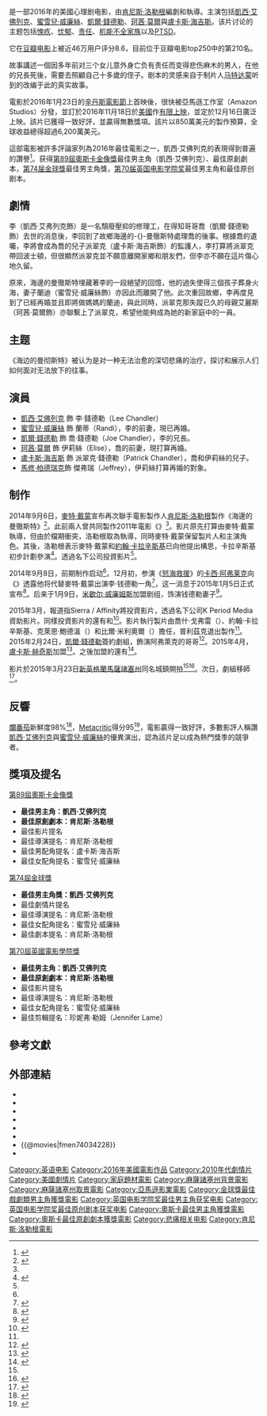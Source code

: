 {{For|同名地名|海邊的曼徹斯特 (麻薩諸塞州)}}
{{noteTA
|G1=Movie
|G2=Show
}}
{{Infobox film
| name           = 海邊的曼徹斯特
| original_name  = {{lang|en|''Manchester by the Sea''}}
| image          = Manchester by the Sea Poster.jpg
| caption        = 電影海報
| director       = [[肯尼斯·洛勒根|肯尼斯·洛勒根]]
| producer       = {{Plainlist|
* [[麥特·戴蒙|麥特·戴蒙]]
* Kimberly Steward 
* Chris Moore
* Kevin J. Walsh
* Lauren Beck}}
| writer         = 肯尼斯·洛勒根
| starring       = {{Plainlist|
* [[凱西·艾佛列克|凱西·艾佛列克]] 
* [[蜜雪兒·威廉絲|蜜雪兒·威廉絲]] 
* [[凱爾·錢德勒|凱爾·錢德勒]]
* [[珂茜·莫爾|珂茜·莫爾]]
* [[盧卡斯·海吉斯|盧卡斯·海吉斯]]}}
| music          = Lesley Barber
| cinematography = Jody Lee Lipes
| editing        = Jennifer Lame
| studio         = {{Plainlist|
* K Period Media 
* B Story 
* CMP 
* Pearl Street Films}}
| distributor    = {{Plainlist|
'''全媒體：'''
* Amazon Studios（美國）
'''院線：'''
* Roadside Attractions（美國）
* 采昌國際多媒體（臺灣）
* 高先電影（香港）}}
| released       = {{Film date|2016|1|23|[[日舞影展|2016年日舞影展]]|2016|11|18|美國|2017|1|27|臺灣|2017|2|16|新加坡|2017|2|23|香港|2017|8|25|中国大陆}}
| runtime        = 137分鐘<!--Theatrical runtime: 137:22--><ref>{{cite web|url=http://www.bbfc.co.uk/releases/manchester-sea-film|title=''Manchester by the Sea'' (15)|work=[[英國電影分級委員會|英國電影分級委員會]] (BBFC)|accessdate=2016-11-02|archive-date=2016-11-04|archive-url=https://web.archive.org/web/20161104005605/http://www.bbfc.co.uk/releases/manchester-sea-film|dead-url=no}}</ref>
| country        = {{USA}}
| language       = 英語
| budget         = 850萬美元
| gross          = 7389萬美元<ref>{{cite web|url=http://www.boxofficemojo.com/movies/?id=manchesterbythesea.htm|title=''Manchester by the Sea''|website=[[Box_Office_Mojo|Box Office Mojo]]|accessdate=2016-11-20|archive-date=2018-07-21|archive-url=https://web.archive.org/web/20180721192203/http://www.boxofficemojo.com/movies/?id=manchesterbythesea.htm|dead-url=no}}</ref>
| cn_name        = 海边的曼彻斯特
| hk_name        = 情繫海邊之城
| tw_name        = 海邊的曼徹斯特<ref>{{cite web|url=http://www.atmovies.com.tw/movie/fmen74034228/|title=海邊的曼徹斯特|website=[[開眼電影網|開眼電影網]]|accessdate=2016-11-24|archive-date=2017-05-09|archive-url=https://web.archive.org/web/20170509112830/http://www.atmovies.com.tw/movie/fmen74034228|dead-url=no}}</ref>
| sg_name        = 海边的曼彻斯特
}}

{{作品名稱|name=''Manchester by the Sea''|hk=情繫海邊之城|tw=海邊的曼徹斯特|equiv-cn=tw}}是一部2016年的美國心理剧电影，由[[肯尼斯·洛勒根|肯尼斯·洛勒根]]編劇和執導。主演包括[[凱西·艾佛列克|凱西·艾佛列克]]、[[蜜雪兒·威廉絲|蜜雪兒·威廉絲]]、[[凱爾·錢德勒|凱爾·錢德勒]]、[[珂茜·莫爾|珂茜·莫爾]]與[[盧卡斯·海吉斯|盧卡斯·海吉斯]]。该片讨论的主题包括[[內疚|愧疚]]、[[忧郁症|忧郁]]、[[责任|责任]]、[[機能不全家族|机能不全家族]]以及[[創傷後壓力症|PTSD]]。

它在[[豆瓣电影|豆瓣电影]]上被近46万用户评分8.6，目前位于豆瓣电影top250中的第210名。

故事講述一個因多年前对三个女儿意外身亡负有责任而变得悲伤麻木的男人，在他的兄長死後，需要去照顧自己十多歲的侄子。剧本的灵感来自于制片人[[马特·戴蒙|马特达蒙]]听到的改编于此的真实故事。

電影於2016年1月23日的[[日舞影展|辛丹斯電影節]]上首映後，很快被亞馬遜工作室（Amazon Studios）分發，並訂於2016年11月18日於[[美國|美國]]作[[有限上映|有限上映]]，並定於12月16日廣泛上映。該片已獲得一致好評，並贏得無數獎項。該片以850萬美元的製作預算，全球收益總得超過6,200萬美元。

這部電影被許多評論家列為2016年最佳電影之一，凱西·艾佛列克的表現得到普遍的讚譽<ref>{{cite web|url=http://www.metacritic.com/feature/film-critics-list-the-top-10-movies-of-2016|title=Best of 2016: Film Critic Top Ten Lists|website=[[Metacritic|Metacritic]]|accessdate=2017-02-22|archive-date=2016-12-06|archive-url=https://web.archive.org/web/20161206002013/http://www.metacritic.com/feature/film-critics-list-the-top-10-movies-of-2016|dead-url=no}}</ref>。获得[[第89屆奧斯卡金像獎|第89屆奧斯卡金像獎]]最佳男主角（凱西·艾佛列克）、最佳原創劇本，[[第74届金球獎|第74届金球獎]]最佳男主角獎，[[第70届英国电影学院奖|第70届英国电影学院奖]]最佳男主角和最佳原创剧本。

== 劇情 ==
李（凱西·艾弗列克飾）是一名頹廢壓抑的修理工，在得知哥哥喬（凱爾·錢德勒飾）去世的消息後，李回到了故鄉海邊的-{}-曼徹斯特處理喬的後事。根據喬的遺囑，李將會成為喬的兒子派翠克（盧卡斯·海吉斯飾）的監護人，李打算將派翠克帶回波士頓，但很顯然派翠克並不願意離開家鄉和朋友們，但李亦不願在這片傷心地久留。 

原來，海邊的曼徹斯特埋藏著李的一段絕望的回憶，他的過失使得三個孩子葬身火海，妻子蘭迪（蜜雪兒·威廉絲飾）亦因此而離開了他。此次重回故鄉，李再度見到了已經再婚並且即將做媽媽的蘭迪，與此同時，派翠克那失蹤已久的母親艾麗斯（珂茜·莫爾飾）亦聯繫上了派翠克，希望他能夠成為她的新家庭中的一員。

== 主题 ==


《海边的曼彻斯特》被认为是对一种无法治愈的深切悲痛的治疗，探讨和展示人们如何面对无法放下的往事。

== 演員 ==
* [[凱西·艾佛列克|凱西·艾佛列克]] 飾 李·錢德勒（Lee Chandler）
* [[蜜雪兒·威廉絲|蜜雪兒·威廉絲]] 飾 蘭蒂（Randi），李的前妻，現已再婚。
* [[凱爾·錢德勒|凱爾·錢德勒]] 飾 喬·錢德勒（Joe Chandler），李的兄長。
* [[珂茜·莫爾|珂茜·莫爾]] 飾 伊莉絲（Elise），喬的前妻，現打算再婚。
* [[盧卡斯·海吉斯|盧卡斯·海吉斯]] 飾 派翠克·錢德勒（Patrick Chandler），喬和伊莉絲的兒子。
* [[馬修·柏德瑞克|馬修·柏德瑞克]]飾 傑弗瑞（Jeffrey），伊莉絲打算再婚的對象。

== 制作 ==
2014年9月6日，[[麥特·戴蒙|麥特·戴蒙]]宣布再次聯手電影製作人[[肯尼斯·洛勒根|肯尼斯·洛勒根]]製作《海邊的曼徹斯特》<ref name=DamonLonergan>{{cite news|last1=Kit|first1=Borys|last2=Siegel|first2=Tatiana|title=Toronto: Matt Damon and Kenneth Lonergan Reteaming for 'Manchester-by-the-Sea' (Exclusive)|url=http://www.hollywoodreporter.com/news/toronto-matt-damon-kenneth-lonergan-730704|accessdate=2015-03-25|publisher=hollywoodreporter.com|date=2014-09-06|archive-date=2015-04-08|archive-url=https://web.archive.org/web/20150408172719/http://www.hollywoodreporter.com/news/toronto-matt-damon-kenneth-lonergan-730704|dead-url=no}}</ref>。此前兩人曾共同製作2011年電影《{{le|瑪格麗特 (電影)|Margaret (2011 film)|瑪格麗特}}》<ref name="DamonLonergan" />。影片原先打算由麥特·戴蒙執導，但由於檔期衝突，洛勒根取為執導，同時麥特·戴蒙保留製片人和主演角色。其後，洛勒根表示麥特·戴蒙和[[約翰·卡拉辛斯基|約翰·卡拉辛斯基]]已向他提出構思，卡拉辛斯基初步計劃參演<ref>{{Cite news|url=http://www.rollingstone.com/movies/news/manchester-by-the-sea-the-story-behind-sundance-2016s-best-movie-20160201|title=How 'Manchester by the Sea' Became a Sundance 2016 Hit|last=Fear|first=David|date=2016-02-01|work=|newspaper=Rolling Stone|access-date=2016-11-12|via=|archive-date=2016-11-13|archive-url=https://web.archive.org/web/20161113055441/http://www.rollingstone.com/movies/news/manchester-by-the-sea-the-story-behind-sundance-2016s-best-movie-20160201|dead-url=no}}</ref>。{{le|琪琪·普利茲克|Gigi Pritzker}}透過名下公司{{le|零散娛樂|OddLot Entertainment}}投資影片<ref name="DamonLonergan" />。

2014年9月8日，前期制作启动<ref name="DamonLonergan" />。12月初，参演《[[怒海救援|怒海救援]]》的[[卡西·阿弗莱克|卡西·阿弗莱克]]向《{{le|波士顿环球报|The Boston Globe}}》透露他将代替麥特·戴蒙出演李·钱德勒一角<ref>{{cite news|title='Finest Hours' is the finest shoot for Casey Affleck|url=http://www.bostonglobe.com/lifestyle/names/2014/12/12/finest-hours-finest-shoot-for-casey-affleck/qYoKHiYcEZ0YaToc06U3UI/story.html|accessdate=2015-03-25|publisher=bostonglobe.com|date=2014-12-12|archive-date=2014-12-13|archive-url=https://web.archive.org/web/20141213064539/http://www.bostonglobe.com/lifestyle/names/2014/12/12/finest-hours-finest-shoot-for-casey-affleck/qYoKHiYcEZ0YaToc06U3UI/story.html|dead-url=no}}</ref>，这一消息于2015年1月5日正式宣布<ref>{{cite news|last1=Ge|first1=Linda|title=Casey Affleck Replacing Matt Damon in Kenneth Lonergan's 'Manchester-by-the-Sea'|url=http://www.thewrap.com/casey-affleck-replacing-matt-damon-in-kenneth-lonergans-manchester-by-the-sea/|accessdate=2015-03-25|publisher=thewrap.com|date=2015-01-05|archive-date=2015-03-24|archive-url=https://web.archive.org/web/20150324040119/http://www.thewrap.com/casey-affleck-replacing-matt-damon-in-kenneth-lonergans-manchester-by-the-sea/|dead-url=no}}</ref>。后来于1月9日，[[米歇尔·威廉姆斯|米歇尔·威廉姆斯]]加盟剧组，饰演钱德勒妻子<ref name=WilliamsCast>{{cite news|last1=Kit|first1=Borys|title=Michelle Williams Joining Casey Affleck in 'Manchester-by-the-Sea' (Exclusive)|url=http://www.hollywoodreporter.com/news/michelle-williams-joining-casey-affleck-762261|accessdate=2015-03-25|publisher=hollywoodreporter.com|date=2014-01-09|archive-date=2015-03-12|archive-url=https://web.archive.org/web/20150312163148/http://www.hollywoodreporter.com/news/michelle-williams-joining-casey-affleck-762261|dead-url=no}}</ref>。

2015年3月，報道指Sierra / Affinity將投資影片，{{le|金百利·斯圖瓦德|Kimberly Steward}}透過名下公司K Period Media資助影片。同樣投資影片的還有{{le|凱文·J·瓦爾什|Kevin J. Walsh (film producer)}}和{{le|克里斯·摩爾|Chris Moore (film producer)}}<ref name=Financier>{{cite news|last1=McNary|first1=Dave|title=Berlin: Casey Affleck's 'Manchester-By-The-Sea' Locks Financing|url=http://variety.com/2015/film/news/berlin-casey-afflecks-manchester-by-the-sea-locks-financing-1201418932/|accessdate=2015-03-25|publisher=variety.com|date=2015-01-29|archive-date=2020-10-21|archive-url=https://web.archive.org/web/20201021000247/https://variety.com/2015/film/news/berlin-casey-afflecks-manchester-by-the-sea-locks-financing-1201418932/|dead-url=no}}</ref>。影片執行製片由喬什·戈弗雷（{{lang|en|Josh Godfrey}}）、約翰·卡拉辛斯基、克萊恩·鮑德溫（{{lang|en|Declan Baldwin}}）和比爾·米利奧爾（{{lang|en|Bill Migliore}}）擔任，普利茲克退出製作<ref name="Financier" />。2015年2月24日，[[凱爾·錢德勒|凱爾·錢德勒]]簽約劇組，飾演阿弗萊克的哥哥<ref name=ChandlerCast>{{cite news|last1=Rose|first1=Lacey|last2=Kit|first2=Borys|title=Kyle Chandler Joins Casey Affleck in 'Manchester-by-the-Sea' (Exclusive)|url=http://www.hollywoodreporter.com/news/kyle-chandler-joins-casey-affleck-777288|accessdate=2015-03-25|publisher=hollywoodreporter.com|date=2015-02-24|archive-date=2015-04-08|archive-url=https://web.archive.org/web/20150408121944/http://www.hollywoodreporter.com/news/kyle-chandler-joins-casey-affleck-777288|dead-url=no}}</ref>。2015年4月，[[盧卡斯·赫奇斯|盧卡斯·赫奇斯]]加盟<ref>{{cite news|last1=Kilday|first1=Gregg|title=Lucas Hedges Joins Casey Affleck Starrer 'Manchester-by-the-Sea'|url=http://www.hollywoodreporter.com/news/lucas-hedges-joins-casey-affleck-787592|accessdate=2016-01-23|publisher=The Hollywood Reporter|date=2015-04-09|archive-date=2016-02-01|archive-url=https://web.archive.org/web/20160201094144/http://www.hollywoodreporter.com/news/lucas-hedges-joins-casey-affleck-787592|dead-url=no}}</ref>。之後加盟的還有{{le|艾麗卡·麥德蒙|Erica McDermott}}<ref>{{cite news |last=Jackson-Glidden |first=Brooke |url=https://www.bostonglobe.com/lifestyle/names/2015/06/10/erica-mcdermott-talks-career-story-behind-her-success-event/DboNpIxar4kgVteApwtWfL/story.html |title=Erica McDermott talks about her roles |work=The Boston Globe |date=2015-06-11 |accessdate=2017-02-28 |archive-date=2018-06-12 |archive-url=https://web.archive.org/web/20180612142724/https://www.bostonglobe.com/lifestyle/names/2015/06/10/erica-mcdermott-talks-career-story-behind-her-success-event/DboNpIxar4kgVteApwtWfL/story.html |dead-url=no }}</ref>。

影片於2015年3月23日[[新英格蘭|新英格蘭]][[馬薩諸塞州|馬薩諸塞州]]同名城鎮{{le|海邊的曼徹斯特 (馬薩諸塞州)|Manchester-by-the-Sea, Massachusetts|海邊的-{}-曼徹斯特}}開拍<ref name="ChandlerCast" /><ref>{{cite news|last1=Rapalyea|first1=Taylor|title=Damon's 'Manchester-by-the-Sea' begins production in namesake town|url=http://www.gloucestertimes.com/news/local_news/damon-s-manchester-by-the-sea-begins-production-in-namesake/article_b99a812a-321c-56c3-9371-e8d2830ef6ae.html|accessdate=2015-03-25|publisher=gloucestertimes.com|date=2015-03-24|archive-date=2018-10-02|archive-url=https://web.archive.org/web/20181002061921/http://www.gloucestertimes.com/news/local_news/damon-s-manchester-by-the-sea-begins-production-in-namesake/article_b99a812a-321c-56c3-9371-e8d2830ef6ae.html|dead-url=no}}</ref>。次日，劇組移師{{le|北岸 (馬薩諸塞州)|North Shore (Massachusetts)|北岸}}<ref>{{cite news|last1=Luca|first1=Dustin|title=Freeze frame: Independent film 'Manchester-by-the-Sea' shooting in Beverly, North Shore|url=http://www.salemnews.com/news/local_news/freeze-frame-independent-film-manchester-by-the-sea-shooting-in/article_782873dd-0ee2-5353-8aad-5139b4fdd9d1.html|accessdate=2015-03-25|publisher=salemnews.com|date=2015-03-24|archive-date=2017-11-07|archive-url=https://web.archive.org/web/20171107114523/http://www.salemnews.com/news/local_news/freeze-frame-independent-film-manchester-by-the-sea-shooting-in/article_782873dd-0ee2-5353-8aad-5139b4fdd9d1.html|dead-url=no}}</ref>。

== 反響 ==
[[爛番茄|爛番茄]]新鮮度98%<ref>{{cite web|url=http://www.rottentomatoes.com/m/manchester_by_the_sea/|title=''Manchester by the Sea'' (2016)|publisher=[[爛番茄|爛番茄]]|accessdate=2016-11-14|archive-date=2017-11-26|archive-url=https://web.archive.org/web/20171126140949/https://www.rottentomatoes.com/m/manchester_by_the_sea|dead-url=no}}</ref>，[[Metacritic|Metacritic]]得分95<ref>{{cite web|url=http://www.metacritic.com/movie/manchester-by-the-sea|title=''Manchester by the Sea''|publisher=[[Metacritic|Metacritic]]|accessdate=2016-11-14|archive-date=2017-01-10|archive-url=https://web.archive.org/web/20170110211903/http://www.metacritic.com/movie/manchester-by-the-sea|dead-url=no}}</ref>，電影贏得一致好評，多數影評人稱讚[[凱西·艾佛列克|凱西·艾佛列克]]與[[蜜雪兒·威廉絲|蜜雪兒·威廉絲]]的優異演出，認為該片足以成為熱門獎季的競爭者。

== 獎項及提名 ==
[[第89屆奧斯卡金像獎|第89屆奧斯卡金像獎]]
*'''最佳男主角：凱西·艾佛列克'''
*'''最佳原創劇本：肯尼斯·洛勒根'''
*最佳影片提名
*最佳導演提名：肯尼斯·洛勒根
*最佳男配角提名：盧卡斯·海吉斯
*最佳女配角提名：蜜雪兒·威廉絲

[[第74屆金球獎|第74屆金球獎]]
*'''最佳男主角獎：凱西·艾佛列克'''
*最佳劇情片提名
*最佳導演提名：肯尼斯·洛勒根
*最佳女配角提名：蜜雪兒·威廉絲
*最佳劇本提名：肯尼斯·洛勒根

[[第70屆英國電影學院獎|第70屆英國電影學院獎]]
*'''最佳男主角：凱西·艾佛列克'''
*'''最佳原創劇本：肯尼斯·洛勒根'''
*最佳影片提名
*最佳導演提名：肯尼斯·洛勒根
*最佳女配角提名：蜜雪兒·威廉絲
*最佳剪輯提名：珍妮弗·勒姆（Jennifer Lame）

== 參考文獻 ==
{{reflist|30em}}

== 外部連結 ==
* {{Official website|http://manchesterbytheseathemovie.com/}}
* {{IMDb title|tt4034228}}
* {{Rotten Tomatoes|manchester_by_the_sea}}
* {{metacritic film|id=manchester-by-the-sea}}
* {{Mojo title|manchesterbythesea}}
* {{yahoomovie id|id=6659}}
* {{@movies|fmen74034228}}
* {{douban|25980443}}

{{肯尼斯·洛勒根}}
{{麥特·戴蒙}}
{{DEFAULTSORT:Manchester by the Sea}}
[[Category:英语电影|Category:英语电影]]
[[Category:2016年美國電影作品|Category:2016年美國電影作品]]
[[Category:2010年代劇情片|Category:2010年代劇情片]]
[[Category:美國劇情片|Category:美國劇情片]]
[[Category:家庭題材電影|Category:家庭題材電影]]
[[Category:麻薩諸塞州背景電影|Category:麻薩諸塞州背景電影]]
[[Category:麻薩諸塞州取景電影|Category:麻薩諸塞州取景電影]]
[[Category:亞馬遜影業電影|Category:亞馬遜影業電影]]
[[Category:金球獎最佳戲劇類男主角獲獎電影|Category:金球獎最佳戲劇類男主角獲獎電影]]
[[Category:英国电影学院奖最佳男主角获奖电影|Category:英国电影学院奖最佳男主角获奖电影]]
[[Category:英国电影学院奖最佳原创剧本获奖电影|Category:英国电影学院奖最佳原创剧本获奖电影]]
[[Category:奧斯卡最佳男主角獲獎電影|Category:奧斯卡最佳男主角獲獎電影]]
[[Category:奧斯卡最佳原創劇本獲獎電影|Category:奧斯卡最佳原創劇本獲獎電影]]
[[Category:悲痛相关电影|Category:悲痛相关电影]]
[[Category:肯尼斯·洛勒根電影|Category:肯尼斯·洛勒根電影]]